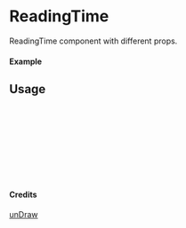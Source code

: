 
<Meta of={ReadingTime} title="unDraw/ReadingTime" />

# ReadingTime

ReadingTime component with different props.

#### Example

<Canvas of={ReadingTime.Primary} />

## Usage

```ts
import { ReadingTime } from "yadl-ui";

const Example = () => {
  return (
      <ReadingTime />
  );
};

export default Example;
```

#### Credits
[unDraw](https://undraw.co/illustrations)
